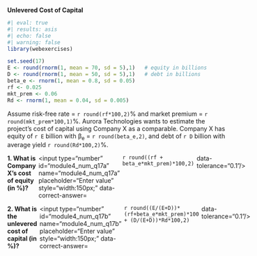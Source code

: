 **Unlevered Cost of Capital**

```r
#| eval: true
#| results: asis
#| echo: false
#| warning: false
library(webexercises)

set.seed(17)
E <- round(rnorm(1, mean = 70, sd = 5),1)   # equity in billions
D <- round(rnorm(1, mean = 50, sd = 5),1)   # debt in billions
beta_e <- rnorm(1, mean = 0.8, sd = 0.05)
rf <- 0.025
mkt_prem <- 0.06
Rd <- rnorm(1, mean = 0.04, sd = 0.005)
```


Assume risk-free rate = `r round(rf*100,2)`% and market premium = `r round(mkt_prem*100,1)`%. Aurora Technologies wants to estimate the project’s cost of capital using Company X as a comparable.
Company X has equity of `r E` billion with β<sub>e</sub> = `r round(beta_e,2)`, and debt of `r D` billion with average yield `r round(Rd*100,2)`%.



::: {.question-block}

<form onsubmit="event.preventDefault();" style="display:flex;flex-direction:row;gap:6px;"> <label for="module4_num_q17a"><strong>1. What is Company X’s cost of equity (in %)?</strong></label> <input type="number" id="module4_num_q17a" name="module4_num_q17a" placeholder="Enter value" style="width:150px;" data-correct-answer=`r round((rf + beta_e*mkt_prem)*100,2)` data-tolerance="0.1"/> </form> <div id="feedback-module4_num_q17a" class="feedback" style="display:none;"> ✅ R<sub>e</sub> = r<sub>f</sub> + β<sub>e</sub>(r<sub>m</sub>−r<sub>f</sub>) = **`r round((rf + beta_e*mkt_prem)*100,2)`**%. </div>
:::

::: {.question-block}

<form onsubmit="event.preventDefault();" style="display:flex;flex-direction:row;gap:6px;"> <label for="module4_num_q17b"><strong>2. What is the unlevered cost of capital (in %)?</strong></label> <input type="number" id="module4_num_q17b" name="module4_num_q17b" placeholder="Enter value" style="width:150px;" data-correct-answer=`r round((E/(E+D))*(rf+beta_e*mkt_prem)*100 + (D/(E+D))*Rd*100,2)` data-tolerance="0.1"/> </form> <div id="feedback-module4_num_q17b" class="feedback" style="display:none;"> ✅ R<sub>u</sub> = (E/(E+D))R<sub>e</sub> + (D/(E+D))R<sub>d</sub> = **`r round((E/(E+D))*(rf+beta_e*mkt_prem)*100 + (D/(E+D))*Rd*100,2)`**%. </div>
:::